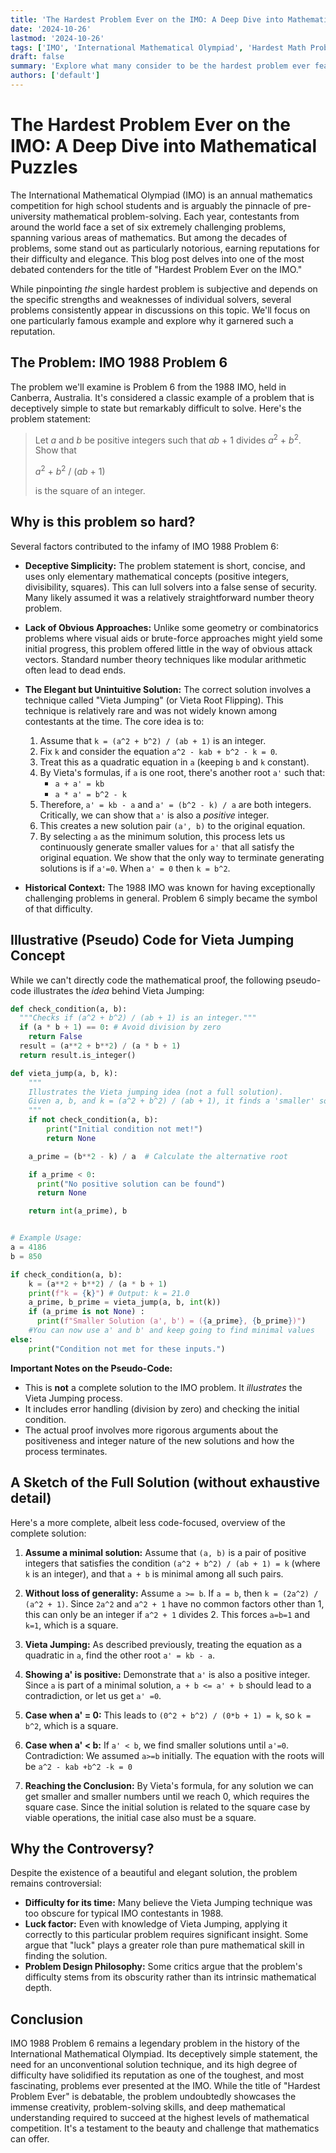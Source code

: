 ```yaml
---
title: 'The Hardest Problem Ever on the IMO: A Deep Dive into Mathematical Puzzles'
date: '2024-10-26'
lastmod: '2024-10-26'
tags: ['IMO', 'International Mathematical Olympiad', 'Hardest Math Problem', 'Mathematics', 'Problem Solving', 'Number Theory', 'Combinatorics', 'Geometry', 'Algebra']
draft: false
summary: 'Explore what many consider to be the hardest problem ever featured on the International Mathematical Olympiad (IMO). We delve into the problem statement, explore potential approaches, and discuss why it stands out as an exceptionally challenging mathematical puzzle.'
authors: ['default']
---
```


# The Hardest Problem Ever on the IMO: A Deep Dive into Mathematical Puzzles

The International Mathematical Olympiad (IMO) is an annual mathematics competition for high school students and is arguably the pinnacle of pre-university mathematical problem-solving.  Each year, contestants from around the world face a set of six extremely challenging problems, spanning various areas of mathematics.  But among the decades of problems, some stand out as particularly notorious, earning reputations for their difficulty and elegance. This blog post delves into one of the most debated contenders for the title of "Hardest Problem Ever on the IMO."

While pinpointing *the* single hardest problem is subjective and depends on the specific strengths and weaknesses of individual solvers, several problems consistently appear in discussions on this topic.  We'll focus on one particularly famous example and explore why it garnered such a reputation.

## The Problem: IMO 1988 Problem 6

The problem we'll examine is Problem 6 from the 1988 IMO, held in Canberra, Australia.  It's considered a classic example of a problem that is deceptively simple to state but remarkably difficult to solve.  Here's the problem statement:

> Let *a* and *b* be positive integers such that *ab* + 1 divides *a*<sup>2</sup> + *b*<sup>2</sup>. Show that
>
> *a*<sup>2</sup> + *b*<sup>2</sup> / (*ab* + 1)
>
> is the square of an integer.

## Why is this problem so hard?

Several factors contributed to the infamy of IMO 1988 Problem 6:

*   **Deceptive Simplicity:** The problem statement is short, concise, and uses only elementary mathematical concepts (positive integers, divisibility, squares). This can lull solvers into a false sense of security.  Many likely assumed it was a relatively straightforward number theory problem.

*   **Lack of Obvious Approaches:** Unlike some geometry or combinatorics problems where visual aids or brute-force approaches might yield some initial progress, this problem offered little in the way of obvious attack vectors. Standard number theory techniques like modular arithmetic often lead to dead ends.

*   **The Elegant but Unintuitive Solution:**  The correct solution involves a technique called "Vieta Jumping" (or Vieta Root Flipping). This technique is relatively rare and was not widely known among contestants at the time. The core idea is to:

    1.  Assume that  `k = (a^2 + b^2) / (ab + 1)` is an integer.
    2.  Fix `k` and consider the equation `a^2 - kab + b^2 - k = 0`.
    3.  Treat this as a quadratic equation in `a` (keeping `b` and `k` constant).
    4.  By Vieta's formulas, if `a` is one root, there's another root `a'` such that:
        *   `a + a' = kb`
        *   `a * a' = b^2 - k`
    5.  Therefore, `a' = kb - a` and `a' = (b^2 - k) / a` are both integers.  Critically, we can show that `a'` is also a *positive* integer.
    6.  This creates a new solution pair `(a', b)` to the original equation.
    7. By selecting `a` as the minimum solution, this process lets us continuously generate smaller values for `a'` that all satisfy the original equation. We show that the only way to terminate generating solutions is if `a'=0`. When `a' = 0` then `k = b^2`.

*   **Historical Context:**  The 1988 IMO was known for having exceptionally challenging problems in general.  Problem 6 simply became the symbol of that difficulty.

## Illustrative (Pseudo) Code for Vieta Jumping Concept

While we can't directly code the mathematical proof, the following pseudo-code illustrates the *idea* behind Vieta Jumping:

```python
def check_condition(a, b):
  """Checks if (a^2 + b^2) / (ab + 1) is an integer."""
  if (a * b + 1) == 0: # Avoid division by zero
    return False
  result = (a**2 + b**2) / (a * b + 1)
  return result.is_integer()

def vieta_jump(a, b, k):
    """
    Illustrates the Vieta jumping idea (not a full solution).
    Given a, b, and k = (a^2 + b^2) / (ab + 1), it finds a 'smaller' solution a'.
    """
    if not check_condition(a, b):
        print("Initial condition not met!")
        return None

    a_prime = (b**2 - k) / a  # Calculate the alternative root

    if a_prime < 0:
      print("No positive solution can be found")
      return None

    return int(a_prime), b


# Example Usage:
a = 4186
b = 850

if check_condition(a, b):
    k = (a**2 + b**2) / (a * b + 1)
    print(f"k = {k}") # Output: k = 21.0
    a_prime, b_prime = vieta_jump(a, b, int(k))
    if (a_prime is not None) :
      print(f"Smaller Solution (a', b') = ({a_prime}, {b_prime})")
    #You can now use a' and b' and keep going to find minimal values
else:
    print("Condition not met for these inputs.")
```

**Important Notes on the Pseudo-Code:**

*   This is **not** a complete solution to the IMO problem. It *illustrates* the Vieta Jumping process.
*   It includes error handling (division by zero) and checking the initial condition.
*   The actual proof involves more rigorous arguments about the positiveness and integer nature of the new solutions and how the process terminates.

## A Sketch of the Full Solution (without exhaustive detail)

Here's a more complete, albeit less code-focused, overview of the complete solution:

1. **Assume a minimal solution:** Assume that `(a, b)` is a pair of positive integers that satisfies the condition `(a^2 + b^2) / (ab + 1) = k` (where `k` is an integer), and that `a + b` is minimal among all such pairs.

2. **Without loss of generality:** Assume `a >= b`. If `a = b`, then `k = (2a^2) / (a^2 + 1)`.  Since `2a^2` and `a^2 + 1` have no common factors other than 1, this can only be an integer if `a^2 + 1` divides 2. This forces `a=b=1` and `k=1`, which is a square.

3. **Vieta Jumping:** As described previously, treating the equation as a quadratic in `a`, find the other root `a' = kb - a`.

4. **Showing a' is positive:** Demonstrate that `a'` is also a positive integer.  Since `a` is part of a minimal solution, `a + b <= a' + b` should lead to a contradiction, or let us get `a' =0`.

5. **Case when a' = 0:**  This leads to `(0^2 + b^2) / (0*b + 1) = k`, so `k = b^2`, which is a square.

6. **Case when  a' < b:** If `a' < b`, we find smaller solutions until `a'=0`.  Contradiction: We assumed `a>=b` initially. The equation with the roots will be `a^2 - kab +b^2 -k = 0`

7. **Reaching the Conclusion:**  By Vieta's formula, for any solution we can get smaller and smaller numbers until we reach 0, which requires the square case. Since the initial solution is related to the square case by viable operations, the initial case also must be a square.

## Why the Controversy?

Despite the existence of a beautiful and elegant solution, the problem remains controversial:

*   **Difficulty for its time:** Many believe the Vieta Jumping technique was too obscure for typical IMO contestants in 1988.
*   **Luck factor:** Even with knowledge of Vieta Jumping, applying it correctly to this particular problem requires significant insight.  Some argue that "luck" plays a greater role than pure mathematical skill in finding the solution.
*   **Problem Design Philosophy:**  Some critics argue that the problem's difficulty stems from its obscurity rather than its intrinsic mathematical depth.

## Conclusion

IMO 1988 Problem 6 remains a legendary problem in the history of the International Mathematical Olympiad. Its deceptively simple statement, the need for an unconventional solution technique, and its high degree of difficulty have solidified its reputation as one of the toughest, and most fascinating, problems ever presented at the IMO.  While the title of "Hardest Problem Ever" is debatable, the problem undoubtedly showcases the immense creativity, problem-solving skills, and deep mathematical understanding required to succeed at the highest levels of mathematical competition.  It's a testament to the beauty and challenge that mathematics can offer.